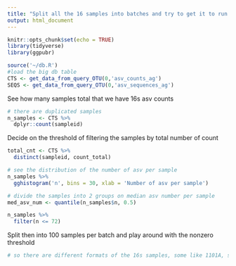 ```yaml
---
title: "Split all the 16 samples into batches and try to get it to run on the cluster"
output: html_document
---
```


```r
knitr::opts_chunk$set(echo = TRUE)
library(tidyverse)
library(ggpubr)
```

```r
source('~/db.R')
#load the big db table
CTS <- get_data_from_query_OTU(0,'asv_counts_ag')
SEQS <- get_data_from_query_OTU(0,'asv_sequences_ag')
```
 
See how many samples total that we have 16s asv counts 
 
```r
# there are duplicated samples
n_samples <- CTS %>% 
  dplyr::count(sampleid)
```

Decide on the threshold of filtering the samples by total number of count

```r
total_cnt <- CTS %>% 
  distinct(sampleid, count_total)
```


```r
# see the distribution of the number of asv per sample
n_samples %>% 
  gghistogram('n', bins = 30, xlab = 'Number of asv per sample')

# divide the samples into 2 groups on median asv number per sample
med_asv_num <- quantile(n_samples$n, 0.5)

n_samples %>% 
  filter(n <= 72)
```
 
Split then into 100 samples per batch and play around with the nonzero threshold

```r
# so there are different formats of the 16s samples, some like 1101A, some like 12.tp.16

```


